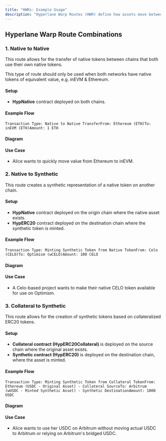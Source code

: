 ```yaml
---
title: "HWRs: Example Usage"
description: "Hyperlane Warp Routes (HWR) define how assets move between chains, whether as native tokens, synthetic representations, or collateral-backed assets. The choice of route depends on the asset type and the desired behavior on the destination chain."
---
```


## Hyperlane Warp Route Combinations

### 1. Native to Native

This route allows for the transfer of native tokens between chains that both use their own native tokens.

<Info>
  This type of route should only be used when both networks have native tokens
  of equivalent value, e.g. inEVM & Ethereum.
</Info>

#### Setup

- **HypNative** contract deployed on both chains.

#### Example Flow

```
Transaction Type: Native to Native TransferFrom: Ethereum (ETH)To: inEVM (ETH)Amount: 1 ETH
```

#### Diagram

#### Use Case

- Alice wants to quickly move value from Ethereum to inEVM.

### 2. Native to Synthetic

This route creates a synthetic representation of a native token on another chain.

#### Setup

- **HypNative** contract deployed on the origin chain where the native asset exists.
- **HypERC20** contract deployed on the destination chain where the synthetic token is minted.

#### Example Flow

```
Transaction Type: Minting Synthetic Token from Native TokenFrom: Celo (CELO)To: Optimism (wCELO)Amount: 100 CELO
```

#### Diagram

#### Use Case

- A Celo-based project wants to make their native CELO token available for use on Optimism.

### 3. Collateral to Synthetic[​](#3-collateral-to-synthetic "Direct link to 3. Collateral to Synthetic")

This route allows for the creation of synthetic tokens based on collateralized ERC20 tokens.

#### Setup[​](#setup-2 "Direct link to Setup")

- **Collateral contract (HypERC20Collateral)** is deployed on the source chain where the original asset exists.
- **Synthetic contract (HypERC20)** is deployed on the destination chain, where the asset is minted.

#### Example Flow[​](#example-flow-2 "Direct link to Example Flow")

```
Transaction Type: Minting Synthetic Token from Collateral TokenFrom: Ethereum (USDC - Original Asset) - Collateral SourceTo: Arbitrum (wUSDC - Minted Synthetic Asset) - Synthetic DestinationAmount: 1000 USDC
```

#### Diagram[​](#diagram-2 "Direct link to Diagram")

#### Use Case[​](#use-case-2 "Direct link to Use Case")

- Alice wants to use her USDC on Arbitrum without moving actual USDC to Arbitrum or relying on Arbitrum's bridged USDC.
